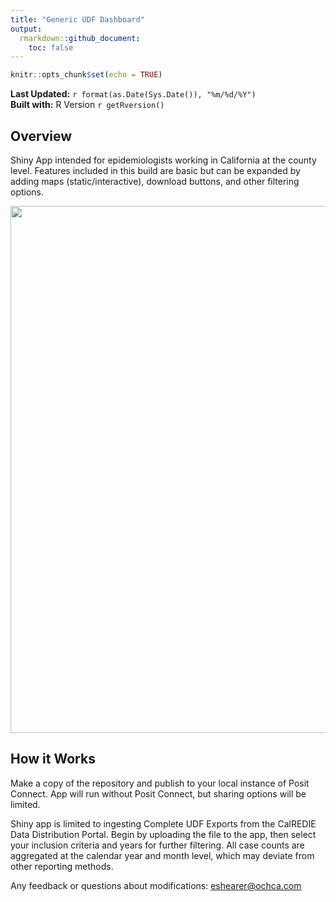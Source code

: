 ---
title: "Generic UDF Dashboard"
output:
  rmarkdown::github_document:
    toc: false
---

```{r setup, include=FALSE}
knitr::opts_chunk$set(echo = TRUE)
```

**Last Updated:** `r format(as.Date(Sys.Date()), "%m/%d/%Y")`<br> **Built with:** R Version `r getRversion()`

## Overview

Shiny App intended for epidemiologists working in California at the county level. Features included in this build are basic but can be expanded by adding maps (static/interactive), download buttons, and other filtering options.

![](www/layout.png){width="843"}

## How it Works

Make a copy of the repository and publish to your local instance of Posit Connect. App will run without Posit Connect, but sharing options will be limited.

Shiny app is limited to ingesting Complete UDF Exports from the CalREDIE Data Distribution Portal. Begin by uploading the file to the app, then select your inclusion criteria and years for further filtering. All case counts are aggregated at the calendar year and month level, which may deviate from other reporting methods.

Any feedback or questions about modifications: [eshearer\@ochca.com](mailto:eshearer@ochca.com){.email}
